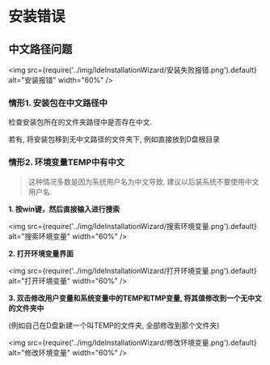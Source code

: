# 安装错误

## 中文路径问题

<img src={require('../img/IdeInstallationWizard/安装失败报错.png').default} alt="安装报错" width="60%" />

### 情形1. 安装包在中文路径中

检查安装包所在的文件夹路径中是否存在中文.

若有, 将安装包移到无中文路径的文件夹下, 例如直接放到D盘根目录

### 情形2. 环境变量TEMP中有中文

> 这种情况多数是因为系统用户名为中文导致, 建议以后装系统不要使用中文用户名.

**1. 按win键，然后直接输入进行搜索**

<img src={require('../img/IdeInstallationWizard/搜索环境变量.png').default} alt="搜索环境变量" width="60%" />


**2. 打开环境变量界面**

<img src={require('../img/IdeInstallationWizard/打开环境变量.png').default} alt="打开环境变量" width="60%" />


**3. 双击修改用户变量和系统变量中的TEMP和TMP变量, 将其值修改到一个无中文的文件夹中**

(例如自己在D盘新建一个叫TEMP的文件夹, 全部修改到那个文件夹)

<img src={require('../img/IdeInstallationWizard/修改环境变量.png').default} alt="修改环境变量" width="60%" />


